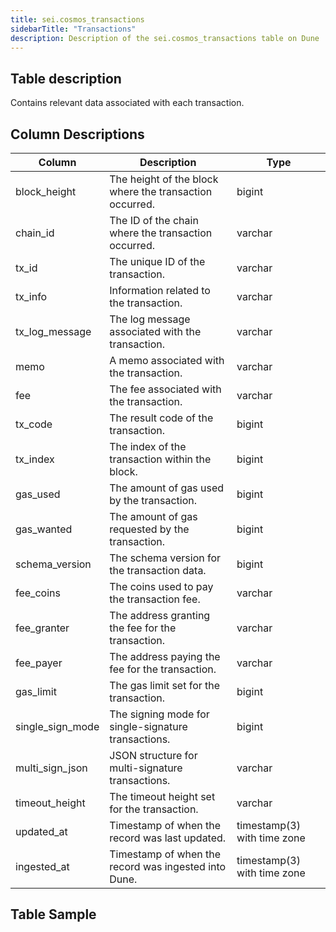 ```yaml
---
title: sei.cosmos_transactions
sidebarTitle: "Transactions"
description: Description of the sei.cosmos_transactions table on Dune
---
```


## Table description

Contains relevant data associated with each transaction.

## Column Descriptions

| Column           | Description                                                   | Type                              |
| ---------------- | ------------------------------------------------------------- | --------------------------------- |
| block_height     | The height of the block where the transaction occurred.        | bigint                            |
| chain_id         | The ID of the chain where the transaction occurred.            | varchar                           |
| tx_id            | The unique ID of the transaction.                              | varchar                           |
| tx_info          | Information related to the transaction.                        | varchar                           |
| tx_log_message   | The log message associated with the transaction.               | varchar                           |
| memo             | A memo associated with the transaction.                        | varchar                           |
| fee              | The fee associated with the transaction.                       | varchar                           |
| tx_code          | The result code of the transaction.                            | bigint                            |
| tx_index         | The index of the transaction within the block.                 | bigint                            |
| gas_used         | The amount of gas used by the transaction.                     | bigint                            |
| gas_wanted       | The amount of gas requested by the transaction.                | bigint                            |
| schema_version   | The schema version for the transaction data.                   | bigint                            |
| fee_coins        | The coins used to pay the transaction fee.                     | varchar                           |
| fee_granter      | The address granting the fee for the transaction.              | varchar                           |
| fee_payer        | The address paying the fee for the transaction.                | varchar                           |
| gas_limit        | The gas limit set for the transaction.                         | bigint                            |
| single_sign_mode | The signing mode for single-signature transactions.            | bigint                            |
| multi_sign_json  | JSON structure for multi-signature transactions.               | varchar                           |
| timeout_height   | The timeout height set for the transaction.                    | varchar                           |
| updated_at       | Timestamp of when the record was last updated.                 | timestamp(3) with time zone       |
| ingested_at      | Timestamp of when the record was ingested into Dune.           | timestamp(3) with time zone       |


## Table Sample


<TableSample tableSchema="sei" tableName="cosmos_transactions" />